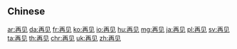 {{also|再見}}
==Chinese==
{{zh-see|再見}}

[[ar:再见]]
[[da:再见]]
[[fr:再见]]
[[ko:再见]]
[[io:再见]]
[[hu:再见]]
[[mg:再见]]
[[ja:再见]]
[[pl:再见]]
[[sv:再见]]
[[ta:再见]]
[[th:再见]]
[[chr:再见]]
[[uk:再见]]
[[zh:再见]]